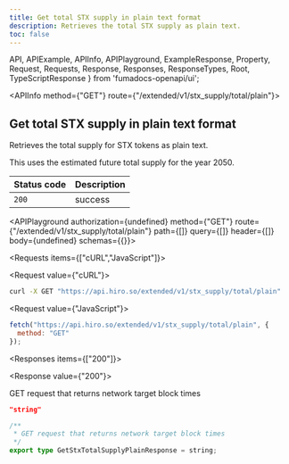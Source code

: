 ```yaml
---
title: Get total STX supply in plain text format
description: Retrieves the total STX supply as plain text.
toc: false
---
```


  API,
  APIExample,
  APIInfo,
  APIPlayground,
  ExampleResponse,
  Property,
  Request,
  Requests,
  Response,
  Responses,
  ResponseTypes,
  Root,
  TypeScriptResponse
} from 'fumadocs-openapi/ui';

<Root baseUrl="https://api.hiro.so">

<API>

<APIInfo method={"GET"} route={"/extended/v1/stx_supply/total/plain"}>

## Get total STX supply in plain text format

Retrieves the total supply for STX tokens as plain text.

<Callout>
This uses the estimated future total supply for the year 2050.
</Callout>

| Status code | Description |
| :------ | :------ |
| `200` | success |

<APIPlayground authorization={undefined} method={"GET"} route={"/extended/v1/stx_supply/total/plain"} path={[]} query={[]} header={[]} body={undefined} schemas={{}}>

</APIPlayground>

</APIInfo>

<APIExample>

<Requests items={["cURL","JavaScript"]}>

<Request value={"cURL"}>

```bash
curl -X GET "https://api.hiro.so/extended/v1/stx_supply/total/plain"
```

</Request>

<Request value={"JavaScript"}>

```js
fetch("https://api.hiro.so/extended/v1/stx_supply/total/plain", {
  method: "GET"
});
```

</Request>

</Requests>

<Responses items={["200"]}>

<Response value={"200"}>

GET request that returns network target block times

<ResponseTypes>

<ExampleResponse>

```json
"string"
```

</ExampleResponse>

<TypeScriptResponse>

```ts
/**
 * GET request that returns network target block times
 */
export type GetStxTotalSupplyPlainResponse = string;
```

</TypeScriptResponse>

</ResponseTypes>

</Response>

</Responses>

</APIExample>

</API>

</Root>

